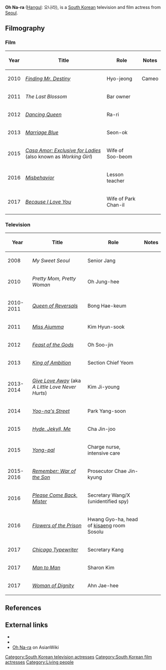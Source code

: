 '''Oh Na-ra''' ([[Hangul]]: 오나라), is a [[South Korea]]n television and film actress from [[Seoul]].

== Filmography ==

=== Film ===

{| class="wikitable sortable" border="1"
! Year !! Title !! Role !! Notes
|-
| 2010 || ''[[Finding Mr. Destiny]]'' || Hyo-jeong || Cameo
|-
| 2011 || ''The Last Blossom'' || Bar owner ||
|-
| 2012 || ''[[Dancing Queen (2012 film)|Dancing Queen]]'' || Ra-ri ||
|-
| 2013 || ''[[Marriage Blue]]'' || Seon-ok ||
|-
| 2015 || ''[[Casa Amor: Exclusive for Ladies]]'' (also known as ''Working Girl'') || Wife of Soo-beom ||
|-
| 2016 || ''[[Misbehavior (film)|Misbehavior]]'' || Lesson teacher ||
|-
| 2017 || ''[[Because I Love You (2017 film)|Because I Love You]]'' || Wife of Park Chan-il ||
|}

=== Television ===

{| class="wikitable sortable" border="1"
! Year !! Title !! Role !! Notes
|-
| 2008 || ''My Sweet Seoul'' || Senior Jang ||
|-
| 2010 || ''Pretty Mom, Pretty Woman'' || Oh Jung-hee ||
|-
| 2010-2011 || ''[[Queen of Reversals]]'' || Bong Hae-keum ||
|-
| 2011 || ''[[Miss Ajumma]]'' || Kim Hyun-sook ||
|-
| 2012 || ''[[Feast of the Gods (TV series)|Feast of the Gods]]'' || Oh Soo-jin ||
|-
| 2013 || ''[[King of Ambition]]'' || Section Chief Yeom ||
|-
| 2013-2014 || ''[[Give Love Away]]'' (aka ''A Little Love Never Hurts'') || Kim Ji-young ||
|-
| 2014 || ''[[Yoo-na's Street]]'' || Park Yang-soon ||
|-
| 2015 || ''[[Hyde, Jekyll, Me]]'' || Cha Jin-joo ||
|-
| 2015 || ''[[Yong-pal]]'' || Charge nurse, intensive care ||
|-
| 2015-2016 || ''[[Remember: War of the Son]]'' || Prosecutor Chae Jin-kyung ||
|-
| 2016 || ''[[Please Come Back, Mister]]'' || Secretary Wang/X (unidentified spy) ||
|-
| 2016 || ''[[Flowers of the Prison]]'' || Hwang Gyo-ha, head of [[kisaeng]] room Sosolu ||
|-
| 2017 || ''[[Chicago Typewriter (TV series)|Chicago Typewriter]]'' || Secretary Kang ||
|-
| 2017 || ''[[Man to Man (TV series)|Man to Man]]'' || Sharon Kim ||
|-
| 2017 || ''[[Woman of Dignity]]'' || Ahn Jae-hee  ||
|}

== References ==

{{reflist|30em}}

== External links ==

* {{hancinema person|Oh_Na-ra}}
* {{IMDb name|5708841|Oh Na-ra}}
* [http://asianwiki.com/Oh_Na-Ra Oh Na-ra] on AsianWiki

[[Category:South Korean television actresses]]
[[Category:South Korean film actresses]]
[[Category:Living people]]
